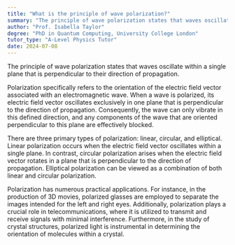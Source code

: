 ```yaml
---
title: "What is the principle of wave polarization?"
summary: "The principle of wave polarization states that waves oscillate in a single plane perpendicular to the direction of propagation."
author: "Prof. Isabella Taylor"
degree: "PhD in Quantum Computing, University College London"
tutor_type: "A-Level Physics Tutor"
date: 2024-07-08
---
```


The principle of wave polarization states that waves oscillate within a single plane that is perpendicular to their direction of propagation.

Polarization specifically refers to the orientation of the electric field vector associated with an electromagnetic wave. When a wave is polarized, its electric field vector oscillates exclusively in one plane that is perpendicular to the direction of propagation. Consequently, the wave can only vibrate in this defined direction, and any components of the wave that are oriented perpendicular to this plane are effectively blocked.

There are three primary types of polarization: linear, circular, and elliptical. Linear polarization occurs when the electric field vector oscillates within a single plane. In contrast, circular polarization arises when the electric field vector rotates in a plane that is perpendicular to the direction of propagation. Elliptical polarization can be viewed as a combination of both linear and circular polarization.

Polarization has numerous practical applications. For instance, in the production of 3D movies, polarized glasses are employed to separate the images intended for the left and right eyes. Additionally, polarization plays a crucial role in telecommunications, where it is utilized to transmit and receive signals with minimal interference. Furthermore, in the study of crystal structures, polarized light is instrumental in determining the orientation of molecules within a crystal.
    